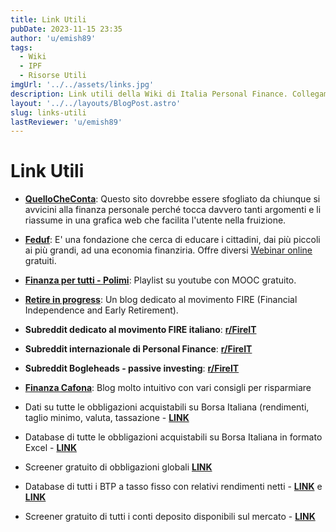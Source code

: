 ```yaml
---
title: Link Utili
pubDate: 2023-11-15 23:35
author: 'u/emish89'
tags:
  - Wiki
  - IPF
  - Risorse Utili
imgUrl: '../../assets/links.jpg'
description: Link utili della Wiki di Italia Personal Finance. Collegamenti ai siti più utili per la finanza personale.
layout: '../../layouts/BlogPost.astro'
slug: links-utili
lastReviewer: 'u/emish89'
---
```


# **Link Utili**

- **[QuelloCheConta](http://www.quellocheconta.gov.it/it/)**: Questo sito dovrebbe essere sfogliato da chiunque si avvicini alla finanza personale perché tocca davvero tanti argomenti e li riassume in una grafica web che facilita l'utente nella fruizione.

- **[Feduf](http://www.feduf.it/)**: E' una fondazione che cerca di educare i cittadini, dai più piccoli ai più grandi, ad una economia finanziria. Offre diversi [Webinar online](http://www.feduf.it/container/eventi/categories/eventi-scuole) gratuiti.

- [**Finanza per tutti - Polimi**](https://www.youtube.com/playlist?list=PLmKUwJ0KJQnW0eqrDPPc5_PnpSGJOEUM-): Playlist su youtube con MOOC gratuito.

- [**Retire in progress**](https://retireinprogress.com/): Un blog dedicato al movimento FIRE (Financial Independence and Early Retirement).

- **Subreddit dedicato al movimento FIRE italiano**: [**r/FireIT**](https://reddit.com/r/FireIT)

- **Subreddit internazionale di Personal Finance**: [**r/FireIT**](https://reddit.com/r/personalfinance)

- **Subreddit Bogleheads - passive investing**: [**r/FireIT**](https://reddit.com/r/bogleheads)

- [**Finanza Cafona**](https://finanzacafona.it/): Blog molto intuitivo con vari consigli per risparmiare

- Dati su tutte le obbligazioni acquistabili su Borsa Italiana (rendimenti, taglio minimo, valuta, tassazione - [**LINK**](http://www.simpletoolsforinvestors.eu/yieldtable.shtml)

- Database di tutte le obbligazioni acquistabili su Borsa Italiana in formato Excel - [**LINK**](http://www.simpletoolsforinvestors.eu/documentivari.shtml)

- Screener gratuito di obbligazioni globali [**LINK**](https://www.terrapinfinance.com/screener)

- Database di tutti i BTP a tasso fisso con relativi rendimenti netti - [**LINK**](https://qualebtp.it/) e [**LINK**](https://www.rendimentibtp.it/)

- Screener gratuito di tutti i conti deposito disponibili sul mercato - [**LINK**](https://deposifire.com/)
